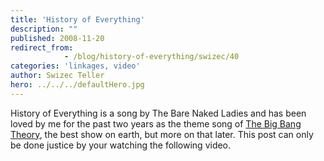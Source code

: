 ```yaml
---
title: 'History of Everything'
description: ""
published: 2008-11-20
redirect_from: 
            - /blog/history-of-everything/swizec/40
categories: 'linkages, video'
author: Swizec Teller
hero: ../../../defaultHero.jpg
---
```

History of Everything is a song by The Bare Naked Ladies and has been loved by me for the past two years as the theme song of [The Big Bang Theory](http://en.wikipedia.org/wiki/The_big_bang_theory), the best show on earth, but more on that later. This post can only be done justice by your watching the following video.